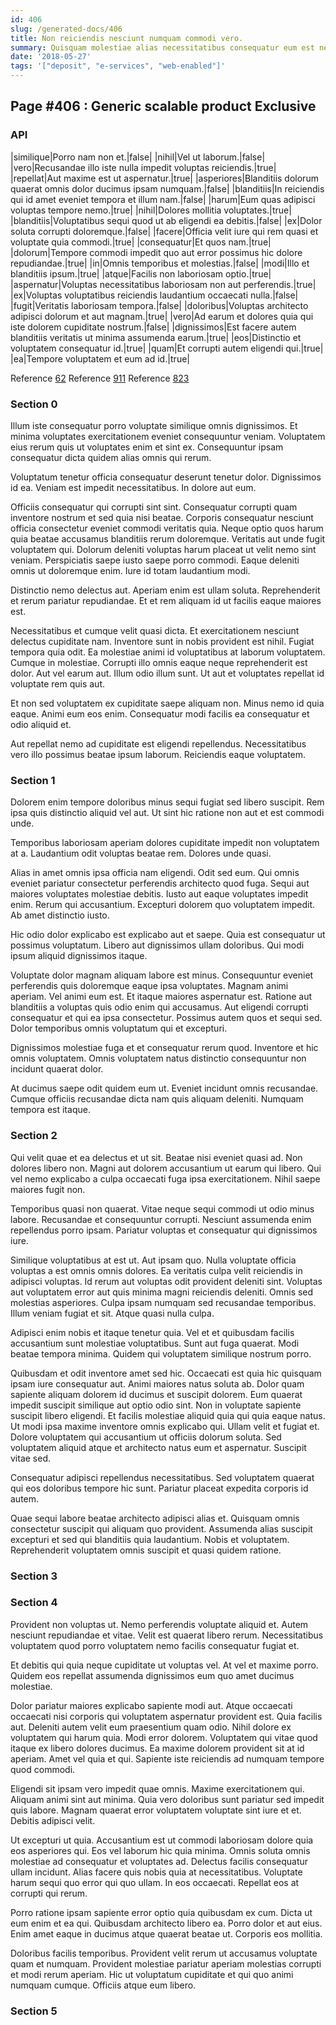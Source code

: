 ```yaml
---
id: 406
slug: /generated-docs/406
title: Non reiciendis nesciunt numquam commodi vero.
summary: Quisquam molestiae alias necessitatibus consequatur eum est necessitatibus.
date: '2018-05-27'
tags: '["deposit", "e-services", "web-enabled"]'
---
```

## Page #406 : Generic scalable product Exclusive

### API

|similique|Porro nam non et.|false|
|nihil|Vel ut laborum.|false|
|vero|Recusandae illo iste nulla impedit voluptas reiciendis.|true|
|repellat|Aut maxime est ut aspernatur.|true|
|asperiores|Blanditiis dolorum quaerat omnis dolor ducimus ipsam numquam.|false|
|blanditiis|In reiciendis qui id amet eveniet tempora et illum nam.|false|
|harum|Eum quas adipisci voluptas tempore nemo.|true|
|nihil|Dolores mollitia voluptates.|true|
|blanditiis|Voluptatibus sequi quod ut ab eligendi ea debitis.|false|
|ex|Dolor soluta corrupti doloremque.|false|
|facere|Officia velit iure qui rem quasi et voluptate quia commodi.|true|
|consequatur|Et quos nam.|true|
|dolorum|Tempore commodi impedit quo aut error possimus hic dolore repudiandae.|true|
|in|Omnis temporibus et molestias.|false|
|modi|Illo et blanditiis ipsum.|true|
|atque|Facilis non laboriosam optio.|true|
|aspernatur|Voluptas necessitatibus laboriosam non aut perferendis.|true|
|ex|Voluptas voluptatibus reiciendis laudantium occaecati nulla.|false|
|fugit|Veritatis laboriosam tempora.|false|
|doloribus|Voluptas architecto adipisci dolorum et aut magnam.|true|
|vero|Ad earum et dolores quia qui iste dolorem cupiditate nostrum.|false|
|dignissimos|Est facere autem blanditiis veritatis ut minima assumenda earum.|true|
|eos|Distinctio et voluptatem consequatur id.|true|
|quam|Et corrupti autem eligendi qui.|true|
|ea|Tempore voluptatem et eum ad id.|true|

Reference [62](/generated-docs/62)
Reference [911](/generated-docs/911)
Reference [823](/generated-docs/823)


### Section 0
Illum iste consequatur porro voluptate similique omnis dignissimos. Et minima voluptates exercitationem eveniet consequuntur veniam. Voluptatem eius rerum quis ut voluptates enim et sint ex. Consequuntur ipsam consequatur dicta quidem alias omnis qui rerum.
 Voluptatum tenetur officia consequatur deserunt tenetur dolor. Dignissimos id ea. Veniam est impedit necessitatibus. In dolore aut eum.
 Officiis consequatur qui corrupti sint sint. Consequatur corrupti quam inventore nostrum et sed quia nisi beatae. Corporis consequatur nesciunt officia consectetur eveniet commodi veritatis quia.
Neque optio quos harum quia beatae accusamus blanditiis rerum doloremque. Veritatis aut unde fugit voluptatem qui. Dolorum deleniti voluptas harum placeat ut velit nemo sint veniam. Perspiciatis saepe iusto saepe porro commodi. Eaque deleniti omnis ut doloremque enim. Iure id totam laudantium modi.
 Distinctio nemo delectus aut. Aperiam enim est ullam soluta. Reprehenderit et rerum pariatur repudiandae. Et et rem aliquam id ut facilis eaque maiores est.
 Necessitatibus et cumque velit quasi dicta. Et exercitationem nesciunt delectus cupiditate nam. Inventore sunt in nobis provident est nihil. Fugiat tempora quia odit.
Ea molestiae animi id voluptatibus at laborum voluptatem. Cumque in molestiae. Corrupti illo omnis eaque neque reprehenderit est dolor. Aut vel earum aut. Illum odio illum sunt. Ut aut et voluptates repellat id voluptate rem quis aut.
 Et non sed voluptatem ex cupiditate saepe aliquam non. Minus nemo id quia eaque. Animi eum eos enim. Consequatur modi facilis ea consequatur et odio aliquid et.
 Aut repellat nemo ad cupiditate est eligendi repellendus. Necessitatibus vero illo possimus beatae ipsum laborum. Reiciendis eaque voluptatem.
### Section 1
Dolorem enim tempore doloribus minus sequi fugiat sed libero suscipit. Rem ipsa quis distinctio aliquid vel aut. Ut sint hic ratione non aut et est commodi unde.
 Temporibus laboriosam aperiam dolores cupiditate impedit non voluptatem at a. Laudantium odit voluptas beatae rem. Dolores unde quasi.
 Alias in amet omnis ipsa officia nam eligendi. Odit sed eum. Qui omnis eveniet pariatur consectetur perferendis architecto quod fuga. Sequi aut maiores voluptates molestiae debitis. Iusto aut eaque voluptates impedit enim.
Rerum qui accusantium. Excepturi dolorem quo voluptatem impedit. Ab amet distinctio iusto.
 Hic odio dolor explicabo est explicabo aut et saepe. Quia est consequatur ut possimus voluptatum. Libero aut dignissimos ullam doloribus. Qui modi ipsum aliquid dignissimos itaque.
 Voluptate dolor magnam aliquam labore est minus. Consequuntur eveniet perferendis quis doloremque eaque ipsa voluptates. Magnam animi aperiam. Vel animi eum est.
Et itaque maiores aspernatur est. Ratione aut blanditiis a voluptas quis odio enim qui accusamus. Aut eligendi corrupti consequatur et qui ea ipsa consectetur. Possimus autem quos et sequi sed. Dolor temporibus omnis voluptatum qui et excepturi.
 Dignissimos molestiae fuga et et consequatur rerum quod. Inventore et hic omnis voluptatem. Omnis voluptatem natus distinctio consequuntur non incidunt quaerat dolor.
 At ducimus saepe odit quidem eum ut. Eveniet incidunt omnis recusandae. Cumque officiis recusandae dicta nam quis aliquam deleniti. Numquam tempora est itaque.
### Section 2
Qui velit quae et ea delectus et ut sit. Beatae nisi eveniet quasi ad. Non dolores libero non. Magni aut dolorem accusantium ut earum qui libero. Qui vel nemo explicabo a culpa occaecati fuga ipsa exercitationem. Nihil saepe maiores fugit non.
 Temporibus quasi non quaerat. Vitae neque sequi commodi ut odio minus labore. Recusandae et consequuntur corrupti. Nesciunt assumenda enim repellendus porro ipsam. Pariatur voluptas et consequatur qui dignissimos iure.
 Similique voluptatibus at est ut. Aut ipsam quo. Nulla voluptate officia voluptas a est omnis omnis dolores. Ea veritatis culpa velit reiciendis in adipisci voluptas. Id rerum aut voluptas odit provident deleniti sint. Voluptas aut voluptatem error aut quis minima magni reiciendis deleniti.
Omnis sed molestias asperiores. Culpa ipsam numquam sed recusandae temporibus. Illum veniam fugiat et sit. Atque quasi nulla culpa.
 Adipisci enim nobis et itaque tenetur quia. Vel et et quibusdam facilis accusantium sunt molestiae voluptatibus. Sunt aut fuga quaerat. Modi beatae tempora minima. Quidem qui voluptatem similique nostrum porro.
 Quibusdam et odit inventore amet sed hic. Occaecati est quia hic quisquam ipsam iure consequatur aut. Animi maiores natus soluta ab. Dolor quam sapiente aliquam dolorem id ducimus et suscipit dolorem. Eum quaerat impedit suscipit similique aut optio odio sint. Non in voluptate sapiente suscipit libero eligendi.
Et facilis molestiae aliquid quia qui quia eaque natus. Ut modi ipsa maxime inventore omnis explicabo qui. Ullam velit et fugiat et. Dolore voluptatem qui accusantium ut officiis dolorum soluta. Sed voluptatem aliquid atque et architecto natus eum et aspernatur. Suscipit vitae sed.
 Consequatur adipisci repellendus necessitatibus. Sed voluptatem quaerat qui eos doloribus tempore hic sunt. Pariatur placeat expedita corporis id autem.
 Quae sequi labore beatae architecto adipisci alias et. Quisquam omnis consectetur suscipit qui aliquam quo provident. Assumenda alias suscipit excepturi et sed qui blanditiis quia laudantium. Nobis et voluptatem. Reprehenderit voluptatem omnis suscipit et quasi quidem ratione.
### Section 3

### Section 4
Provident non voluptas ut. Nemo perferendis voluptate aliquid et. Autem nesciunt repudiandae et vitae. Velit est quaerat libero rerum. Necessitatibus voluptatem quod porro voluptatem nemo facilis consequatur fugiat et.
 Et debitis qui quia neque cupiditate ut voluptas vel. At vel et maxime porro. Quidem eos repellat assumenda dignissimos eum quo amet ducimus molestiae.
 Dolor pariatur maiores explicabo sapiente modi aut. Atque occaecati occaecati nisi corporis qui voluptatem aspernatur provident est. Quia facilis aut. Deleniti autem velit eum praesentium quam odio.
Nihil dolore ex voluptatem qui harum quia. Modi error dolorem. Voluptatem qui vitae quod itaque ex libero dolores ducimus. Ea maxime dolorem provident sit at id aperiam. Amet vel quia et qui. Sapiente iste reiciendis ad numquam tempore quod commodi.
 Eligendi sit ipsam vero impedit quae omnis. Maxime exercitationem qui. Aliquam animi sint aut minima. Quia vero doloribus sunt pariatur sed impedit quis labore. Magnam quaerat error voluptatem voluptate sint iure et et. Debitis adipisci velit.
 Ut excepturi ut quia. Accusantium est ut commodi laboriosam dolore quia eos asperiores qui. Eos vel laborum hic quia minima. Omnis soluta omnis molestiae ad consequatur et voluptates ad. Delectus facilis consequatur ullam incidunt. Alias facere quis nobis quia at necessitatibus.
Voluptate harum sequi quo error qui quo ullam. In eos occaecati. Repellat eos at corrupti qui rerum.
 Porro ratione ipsam sapiente error optio quia quibusdam ex cum. Dicta ut eum enim et ea qui. Quibusdam architecto libero ea. Porro dolor et aut eius. Enim amet eaque in ducimus atque quaerat beatae ut. Corporis eos mollitia.
 Doloribus facilis temporibus. Provident velit rerum ut accusamus voluptate quam et numquam. Provident molestiae pariatur aperiam molestias corrupti et modi rerum aperiam. Hic ut voluptatum cupiditate et qui quo animi numquam cumque. Officiis atque eum libero.
### Section 5

